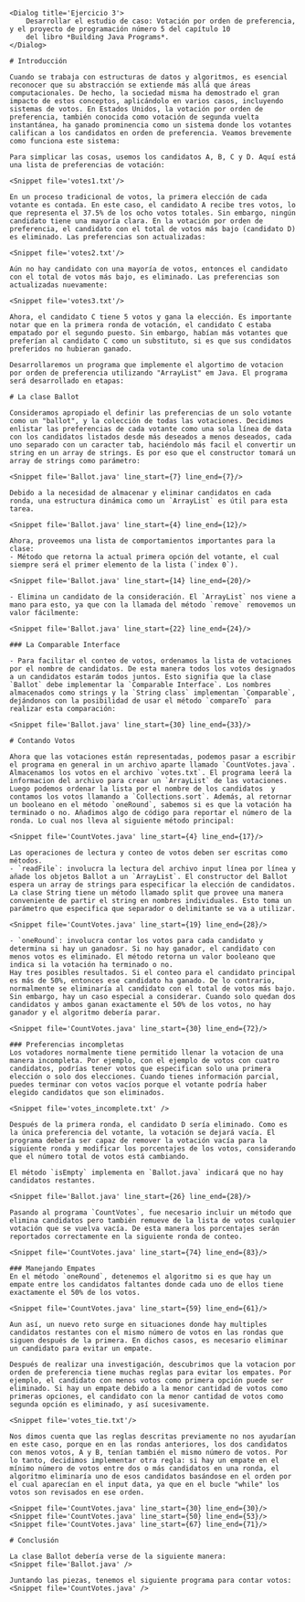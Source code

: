 
<WeekLayout h1_title='Chapter 10 Study Case: Ranked Choice Voting' main_id='#ranked_choice_voting' n_week={1}>

    <Dialog title='Ejercicio 3'>
        Desarrollar el estudio de caso: Votación por orden de preferencia, y el proyecto de programación número 5 del capítulo 10
        del libro *Building Java Programs*.
    </Dialog>

    # Introducción

    Cuando se trabaja con estructuras de datos y algoritmos, es esencial reconocer que su abstracción se extiende más allá que áreas computacionales. De hecho, la sociedad misma ha demostrado el gran impacto de estos conceptos, aplicándolo en varios casos, incluyendo sistemas de votos. En Estados Unidos, la votación por orden de preferencia, también conocida como votación de segunda vuelta instantánea, ha ganado prominencia como un sistema donde los votantes califican a los candidatos en orden de preferencia. Veamos brevemente como funciona este sistema:

    Para simplicar las cosas, usemos los candidatos A, B, C y D. Aquí está una lista de preferencias de votación:

    <Snippet file='votes1.txt'/>

    En un proceso tradicional de votos, la primera elección de cada votante es contada. En este caso, el candidato A recibe tres votos, lo que representa el 37.5% de los ocho votos totales. Sin embargo, ningún candidato tiene una mayoría clara. En la votación por orden de preferencia, el candidato con el total de votos más bajo (candidato D) es eliminado. Las preferencias son actualizadas:

    <Snippet file='votes2.txt'/>

    Aún no hay candidato con una mayoría de votos, entonces el candidato con el total de votos más bajo, es eliminado. Las preferencias son actualizadas nuevamente:

    <Snippet file='votes3.txt'/>

    Ahora, el candidato C tiene 5 votos y gana la elección. Es importante notar que en la primera ronda de votación, el candidato C estaba empatado por el segundo puesto. Sin embargo, habían más votantes que preferían al candidato C como un substituto, si es que sus condidatos preferidos no hubieran ganado.

    Desarrollaremos un programa que implemente el algortimo de votacion por orden de preferencia utilizando "ArrayList" em Java. El programa será desarrollado en etapas:

    # La clase Ballot

    Consideramos apropiado el definir las preferencias de un solo votante como un "ballot", y la colección de todas las votaciones. Decidimos enlistar las preferencias de cada votante como una sola línea de data con los candidatos listados desde más deseados a menos deseados, cada uno separado con un caracter tab, haciéndolo más facil el convertir un string en un array de strings. Es por eso que el constructor tomará un array de strings como parámetro:

    <Snippet file='Ballot.java' line_start={7} line_end={7}/>

    Debido a la necesidad de almacenar y eliminar candidatos en cada ronda, una estructura dinámica como un `ArrayList` es útil para esta tarea.

    <Snippet file='Ballot.java' line_start={4} line_end={12}/>

    Ahora, proveemos una lista de comportamientos importantes para la clase:
    - Método que retorna la actual primera opción del votante, el cual siempre será el primer elemento de la lista (`index 0`).

    <Snippet file='Ballot.java' line_start={14} line_end={20}/>

    - Elimina un candidato de la consideración. El `ArrayList` nos viene a mano para esto, ya que con la llamada del método `remove` removemos un valor fácilmente:

    <Snippet file='Ballot.java' line_start={22} line_end={24}/>

    ### La Comparable Interface

    - Para facilitar el conteo de votos, ordenamos la lista de votaciones por el nombre de candidatos. De esta manera todos los votos designados a un candidatos estarám todos juntos. Esto signifia que la clase `Ballot` debe implementar la `Comparable Interface`. Los nombres almacenados como strings y la `String class` implementan `Comparable`, dejándonos con la posibilidad de usar el método `compareTo` para realizar esta comparación:

    <Snippet file='Ballot.java' line_start={30} line_end={33}/>

    # Contando Votos

    Ahora que las votaciones están representadas, podemos pasar a escribir el programa en general in un archivo aparte llamado `CountVotes.java`. Almacenamos los votos en el archivo `votes.txt`. El programa leerá la informacion del archivo para crear un `ArrayList` de las votaciones. Luego podemos ordenar la lista por el nombre de los candidatos  y contamos los votos llamando a `Collections.sort`. Además, al retornar un booleano en el método `oneRound`, sabemos si es que la votación ha terminado o no. Añadimos algo de código para reportar el número de la ronda. Lo cual nos lleva al siguiente método principal:

    <Snippet file='CountVotes.java' line_start={4} line_end={17}/>

    Las operaciones de lectura y conteo de votos deben ser escritas como métodos.
    - `readFile`: involucra la lectura del archivo input línea por línea y añade los objetos Ballot a un `ArrayList`. El constructor del Ballot espera un array de strings para especificar la elección de candidatos. La clase String tiene un método llamado split que provee una manera conveniente de partir el string en nombres individuales. Esto toma un parámetro que especifica que separador o delimitante se va a utilizar.

    <Snippet file='CountVotes.java' line_start={19} line_end={28}/>

    - `oneRound`: involucra contar los votos para cada candidato y determina si hay un ganadosr. Si no hay ganador, el candidato con menos votos es eliminado. El método retorna un valor booleano que indica si la votación ha terminado o no.
    Hay tres posibles resultados. Si el conteo para el candidato principal es más de 50%, entonces ese candidato ha ganado. De lo contrario, normalmente se eliminaría al candidato con el total de votos más bajo. Sin embargo, hay un caso especial a considerar. Cuando solo quedan dos candidatos y ambos ganan exactamente el 50% de los votos, no hay ganador y el algoritmo debería parar.

    <Snippet file='CountVotes.java' line_start={30} line_end={72}/>

    ### Preferencias incompletas
    Los votadores normalmente tiene permitido llenar la votacion de una manera incompleta. Por ejemplo, con el ejemplo de votos con cuatro candidatos, podrías tener votos que especifican solo una primera elección o solo dos elecciones. Cuando tienes información parcial, puedes terminar con votos vacíos porque el votante podría haber elegido candidatos que son eliminados.

    <Snippet file='votes_incomplete.txt' />

    Después de la primera ronda, el candidato D sería eliminado. Como es la única preferencia del votante, la votación se dejará vacía. El programa debería ser capaz de remover la votación vacía para la siguiente ronda y modificar los porcentajes de los votos, considerando que el número total de votos está cambiando.

    El método `isEmpty` implementa en `Ballot.java` indicará que no hay candidatos restantes.

    <Snippet file='Ballot.java' line_start={26} line_end={28}/>

    Pasando al programa `CountVotes`, fue necesario incluir un método que elimina candidatos pero también remueve de la lista de votos cualquier votación que se vuelva vacía. De esta manera los porcentajes serán reportados correctamente en la siguiente ronda de conteo.

    <Snippet file='CountVotes.java' line_start={74} line_end={83}/>

    ### Manejando Empates
    En el método `oneRound`, detenemos el algoritmo si es que hay un empate entre los candidatos faltantes donde cada uno de ellos tiene exactamente el 50% de los votos.

    <Snippet file='CountVotes.java' line_start={59} line_end={61}/>

    Aun así, un nuevo reto surge en situaciones donde hay multiples candidatos restantes con el mismo número de votos en las rondas que siguen después de la primera. En dichos casos, es necesario eliminar un candidato para evitar un empate.

    Después de realizar una investigación, descubrimos que la votacion por orden de preferencia tiene muchas reglas para evitar los empates. Por ejemplo, el candidato con menos votos como primera opción puede ser eliminado. Si hay un empate debido a la menor cantidad de votos como primeras opciones, el candidato con la menor cantidad de votos como segunda opción es eliminado, y así sucesivamente.

    <Snippet file='votes_tie.txt'/>

    Nos dimos cuenta que las reglas descritas previamente no nos ayudarían en este caso, porque en en las rondas anteriores, los dos candidatos con menos votos, A y B, tenían también el mismo número de votos. Por lo tanto, decidimos implementar otra regla: si hay un empate en el mínimo número de votos entre dos o más candidatos en una ronda, el algoritmo eliminaría uno de esos candidatos basándose en el orden por el cual aparecían en el input data, ya que en el bucle "while" los votos son revisados en ese orden.

    <Snippet file='CountVotes.java' line_start={30} line_end={30}/>
    <Snippet file='CountVotes.java' line_start={50} line_end={53}/>
    <Snippet file='CountVotes.java' line_start={67} line_end={71}/>

    # Conclusión

    La clase Ballot debería verse de la siguiente manera:
    <Snippet file='Ballot.java' />

    Juntando las piezas, tenemos el siguiente programa para contar votos:
    <Snippet file='CountVotes.java' />

</WeekLayout>
